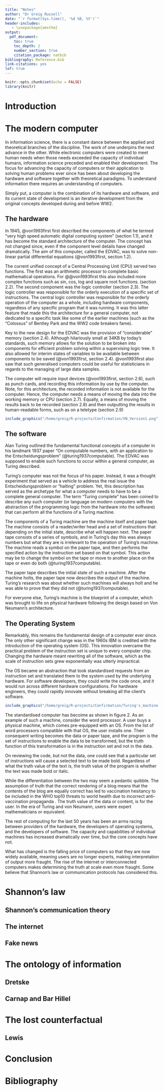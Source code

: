 ```yaml
---
title: "Notes"
author: "Dr Greig Russell"
date: "`r format(Sys.time(), '%d %B, %Y')`"
header-includes:
   - \usepackage{amsthm}
output: 
  pdf_document:
    toc: true
    toc_depth: 2
    number_section: true
    citation_package: natbib
bibliography: Reference.bib
link-citations: yes
lof: true
---
```

\pagebreak
```r
knitr::opts_chunk$set(echo = FALSE)
library(knitr)
```

# Introduction



# The modern computer
In information science, there is a constant dance between the applied and theoretical branches of the discipline. The work of one underpins the next advance in the other. While electronic computers were created to meet human needs when those needs exceeded the capacity of individual humans, information science preceded and enabled their development. The focus for advancing the capacity of computers or their application to solving human problems ever since has been about developing the hardware and software together with theoretical paradigms. To understand information there requires an understanding of computers. 

Simply put, a computer is the combination of its hardware and software, and its current state of development is an iterative development from the original concepts developed during and before WW2.

## The hardware
In 1945, @von1993first first described the components of what he termed "very high speed automatic digital computing system" (section 1.1), and it has become the standard architecture of the computer.  The concept has not changed since, even if the component level details have changed dramatically. The aim of this computer, called the EDVAC, was to solve non-linear partial differential equations (@von1993first, section 1.2).

The current unified concept of a Central Processing Unit (CPU) served two functions. The first was an arithmetic processor to complete basic mathematical operations. For @@von1993first this also included more complex functions such as sin, cos, log and square root functions. (section 2.2). The second component was the logic controller (section 2.3). The logic controller was responsible for the orderly execution of a specific set of instructions. The central logic controller was responsible for the orderly operation of the computer as a whole, including hardware components, regardless of any specific program that it was running. It was this latter feature that made this the architecture for a general computer, not dedicated to a specific task like some of the earlier machines (such as the "Colossus" of Bentley Park and the WW2 code breakers fame). 

Key to the new design for the EDVAC was the provision of "considerable" memory (section 2.4). Although hilariously small at 34KB by today's standards, such memory allows for the solution to be broken into components for efficient problem solving within a supervising logic tree. It also allowed for interim states of variables to be available between components to be saved (@von1993first, section 2.4). @von1993first   also saw that such generalised computers could be useful for statisticians in regards to the managing of large data samples.  

The computer will require input devices (@von1993first, section 2.6), such as punch cards,  and recording this information by use by the computer.  Note, for this architecture, the recorded information is not available for the computer. Hence, the computer needs a means of moving the data into the working memory or CPU (section 2.7).  Equally, a means of moving the results back to be recorded (section 2.8) and then outputting the results in human-readable forms, such as on a teletype (section 2.9)

```r
include_graphics("/home/greig/R-projects/Confirmation/VN_Version1.png")
```

## The software
Alan Turing outlined the fundamental functional concepts of a computer in his landmark 1937 paper "On computable numbers, with an application to the Entscheidungsproblem" (@turing1937computable).  The EDVAC was supposed to enable such functions to occur within a general computer, as Turing described.

Turing's computer was not the focus of his paper. Instead, it was a thought experiment that served as a vehicle to address the real issue the Entscheidungsproblem or "halting" problem.  Yet, this description has served as the archetype for what a computer needs to have to be a complete general computer. The term "Turing complete" has been coined to describe any such computer (or language on modern computers with the abstraction of the programming logic from the hardware into the software) that can perform all the functions of a Turing machine. 

The components of a Turing machine are the machine itself and paper tape. The machine consists of a reader/writer head and a set of instructions that depending on the initial state, describe what will happen next.  The paper tape consists of a series of symbols, and in Turing's day this was always numbers but what they are is irrelevant to the operation of Turing's machine.  The machine reads a symbol on the paper tape, and then performs the specified action by the instruction set based on that symbol. This action may be to change the symbol on the tape or move to another place on the tape or even do both (@turing1937computable). 

The paper tape describes the initial state of such a machine. After the machine holts, the paper tape now describes the output of the machine. Turing's research was about whether such machines will always holt and he was able to prove that they did not (@turing1937computable).

For everyone else, Turing's machine is the blueprint of a computer, which was brought to life on physical hardware following the design based on Von Neumann's architecture. 

## The Operating System
Remarkably, this remains the fundamental design of a computer ever since.   The only other significant change was in the 1960s IBM is credited with the introduction of the operating system (OS).   This innovation overcame the practical problem of the instruction set is unique to every computer chip. Changing the hardware meant rewriting all of the software, which as the scale of instruction sets grew exponentially was utterly impractical. 

The OS became an abstraction that took standardised requests from an instruction set and translated them to the system used by the underlying hardware. For software developers, they could write the code once, and it would run across different hardware configurations. For hardware engineers, they could rapidly innovate without breaking all the client's software. 

```r
include_graphics("/home/greig/R-projects/Confirmation/Turing's_machine.png")
```

The standardised computer has becoime as shown in figure 2. As an example of such a machine, consider the word processor. A user buys a physical machine, which comes pre-equipped with an OS. From the list of word processors compatible with that OS, the user installs one.  Their consequent writing becomes the data or paper tape, and the program is the set of instructions to enable the data to be transformed, but the truth function of this transformation is in the instruction set and not in the data. 

On reviewing the code, but not the data, one could see that a particular set of instructions will cause a selected text to be made bold. Regardless of what the truth value of the text is, the truth value of the program is whether the text was made bold or italic.  

While the differentiation between the two may seem a pedantic quibble. The assumption of truth that the correct rendering of a blog means that the contents of the blog are equally correct has led to vaccination hesitancy to be included in the WHO top10 threats to world health due to incorrect anti-vaccination propaganda \footnote{"Ten threats to global health in 2019, from "https://www.who.int/emergencies/ten-threats-to-global-health-in-2019 downloaded 5.May.2019}. The truth value of the data or content, is for the user. In the era of Turing and von Neumann, users were expert mathematicians or equivalent. 

The rest of computing for the last 50 years has been an arms racing between providers of the hardware, the developers of operating systems, and the developers of software. The capacity and capabilities of individual machines has increased dramatically over time, but the core concepts have not. 

What has changed is the falling price of computers so that they are now widely available, meaning users are no longer experts, making interpretation of output more fraught. The rise of the internet or interconnected computers makes determining the truth at scale even more fraught. Some believe that Shannon's law or communication protocols has considered this.

# Shannon's law

\begin{equation}
f(k) = {n \choose k} p^{k} (1-p) ^ {n-k}
\end{equation}


## Shannon's communication theory
## The internet
## Fake news

# The ontology of information

## Dretske
## Carnap and Bar Hillel

# The lost counterfactual

## Lewis

# Conclusion

# Bibliography

